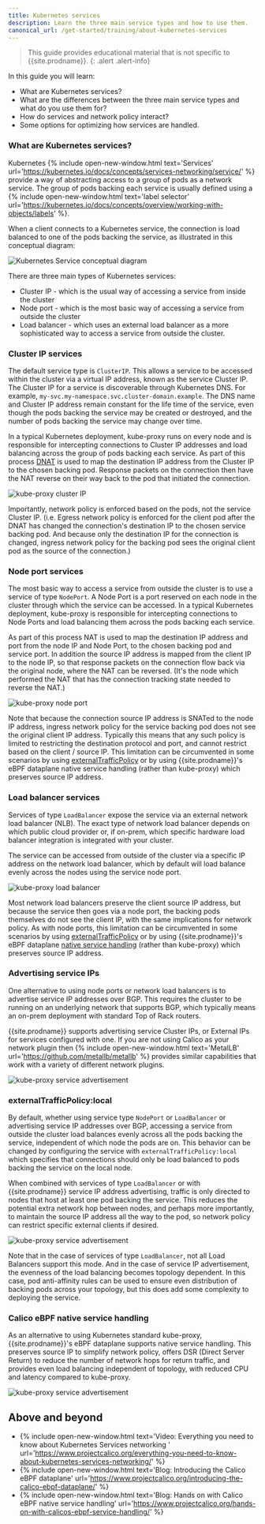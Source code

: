 ```yaml
---
title: Kubernetes services
description: Learn the three main service types and how to use them.
canonical_url: /get-started/training/about-kubernetes-services
---
```


> <span class="glyphicon glyphicon-info-sign"></span> This guide provides educational material that is not specific to {{site.prodname}}.
{: .alert .alert-info}

In this guide you will learn:
- What are Kubernetes services?
- What are the differences between the three main service types and what do you use them for?
- How do services and network policy interact?
- Some options for optimizing how services are handled.

### What are Kubernetes services?

Kubernetes {% include open-new-window.html text='Services'
url='https://kubernetes.io/docs/concepts/services-networking/service/' %} provide a way of abstracting access to a group
of pods as a network service. The group of pods backing each service is usually defined using a {% include
open-new-window.html text='label selector'
url='https://kubernetes.io/docs/concepts/overview/working-with-objects/labels' %}. 

When a client connects to a Kubernetes service, the connection is load balanced to one of the pods backing the service,
as illustrated in this conceptual diagram:

![Kubernetes Service conceptual diagram]({{site.baseurl}}/images/k8s-service-concept.svg)

There are three main types of Kubernetes services:
- Cluster IP - which is the usual way of accessing a service from inside the cluster
- Node port - which is the most basic way of accessing a service from outside the cluster
- Load balancer - which uses an external load balancer as a more sophisticated way to access a service from outside the
  cluster.

### Cluster IP services

The default service type is `ClusterIP`. This allows a service to be accessed within the cluster via a virtual IP
address, known as the service Cluster IP. The Cluster IP for a service is discoverable through Kubernetes DNS. For
example, `my-svc.my-namespace.svc.cluster-domain.example`. The DNS name and Cluster IP address remain constant for the
life time of the service, even though the pods backing the service may be created or destroyed, and the number of pods
backing the service may change over time.

In a typical Kubernetes deployment, kube-proxy runs on every node and is responsible for intercepting connections to
Cluster IP addresses and load balancing across the group of pods backing each service. As part of this process
[DNAT]({{site.baseurl}}/get-started/training/about-networking) is used to map the destination IP address from the Cluster IP to the
chosen backing pod. Response packets on the connection then have the NAT reverse on their way back to the pod that
initiated the connection.

![kube-proxy cluster IP]({{site.baseurl}}/images/kube-proxy-cluster-ip.svg)

Importantly, network policy is enforced based on the pods, not the service Cluster IP.  (i.e. Egress network policy is
enforced for the client pod after the DNAT has changed the connection's destination IP to the chosen service backing
pod. And because only the destination IP for the connection is changed, ingress network policy for the backing pod sees the
original client pod as the source of the connection.)

### Node port services

The most basic way to access a service from outside the cluster is to use a service of type `NodePort`. A Node Port is a
port reserved on each node in the cluster through which the service can be accessed. In a typical Kubernetes deployment,
kube-proxy is responsible for intercepting connections to Node Ports and load balancing them across the pods backing
each service.  

As part of this process NAT is used to map the destination IP address and
port from the node IP and Node Port, to the chosen backing pod and service port. In addition the source IP address is
mapped from the client IP to the node IP, so that response packets on the connection flow back via the original node,
where the NAT can be reversed. (It's the node which performed the NAT that has the connection tracking state needed to
reverse the NAT.)

![kube-proxy node port]({{site.baseurl}}/images/kube-proxy-node-port.svg)

Note that because the connection source IP address is SNATed to the node IP address, ingress network policy for the
service backing pod does not see the original client IP address. Typically this means that any such policy is limited to
restricting the destination protocol and port, and cannot restrict based on the client / source IP. This limitation can
be circumvented in some scenarios by using [externalTrafficPolicy](#externaltrafficpolicylocal) or by using
{{site.prodname}}'s eBPF dataplane native service handling (rather than kube-proxy) which preserves source IP address.

### Load balancer services

Services of type `LoadBalancer` expose the service via an external network load balancer (NLB). The exact type of
network load balancer depends on which public cloud provider or, if on-prem, which specific hardware load balancer integration is
integrated with your cluster.

The service can be accessed from outside of the cluster via a specific IP address on the network load balancer, which by
default will load balance evenly across the nodes using the service node port.

![kube-proxy load balancer]({{site.baseurl}}/images/kube-proxy-load-balancer.svg)

Most network load balancers preserve the client source IP address, but because the service then goes via a node port,
the backing pods themselves do not see the client IP, with the same implications for network policy.  As with node
ports, this limitation can be circumvented in some scenarios by using [externalTrafficPolicy](#externaltrafficpolicylocal)
or by using {{site.prodname}}'s eBPF dataplane [native service handling](#calico-ebpf-native-service-handling) (rather
than kube-proxy) which preserves source IP address.

### Advertising service IPs

One alternative to using node ports or network load balancers is to advertise service IP addresses over BGP. This
requires the cluster to be running on an underlying network that supports BGP, which typically means an on-prem
deployment with standard Top of Rack routers.

{{site.prodname}} supports advertising service Cluster IPs, or External IPs for services configured with one. If you are
not using Calico as your network plugin then {% include open-new-window.html text='MetalLB'
url='https://github.com/metallb/metallb' %} provides similar capabilities that work with a variety of different network
plugins.

![kube-proxy service advertisement]({{site.baseurl}}/images/kube-proxy-service-advertisement.svg)

### externalTrafficPolicy:local

By default, whether using service type `NodePort` or `LoadBalancer` or advertising service IP addresses over BGP,
accessing a service from outside the cluster load balances evenly across all the pods backing the service, independent
of which node the pods are on. This behavior can be changed by configuring the service with
`externalTrafficPolicy:local` which specifies that connections should only be load balanced to pods backing the service
on the local node.

When combined with services of type `LoadBalancer` or with {{site.prodname}} service IP address advertising, traffic is
only directed to nodes that host at least one pod backing the service. This reduces the potential extra network hop
between nodes, and perhaps more importantly, to maintain the source IP address all the way to the pod, so network policy
can restrict specific external clients if desired.

![kube-proxy service advertisement]({{site.baseurl}}/images/kube-proxy-service-local.svg)

Note that in the case of services of type `LoadBalancer`, not all Load Balancers support this mode. And in the case of
service IP advertisement, the evenness of the load balancing becomes topology dependent. In this case, pod anti-affinity
rules can be used to ensure even distribution of backing pods across your topology, but this does add some complexity to
deploying the service.

### Calico eBPF native service handling

As an alternative to using Kubernetes standard kube-proxy, {{site.prodname}}'s eBPF
dataplane supports native service handling. This preserves source IP to
simplify network policy, offers DSR (Direct Server Return) to reduce the number of network hops for return traffic, and
provides even load balancing independent of topology, with reduced CPU and latency compared to kube-proxy.

![kube-proxy service advertisement]({{site.baseurl}}/images/calico-native-service-handling.svg)

## Above and beyond

- {% include open-new-window.html text='Video: Everything you need to know about Kubernetes Services networking   '
  url='https://www.projectcalico.org/everything-you-need-to-know-about-kubernetes-services-networking/' %}
- {% include open-new-window.html text='Blog: Introducing the Calico eBPF dataplane'
  url='https://www.projectcalico.org/introducing-the-calico-ebpf-dataplane/' %}
- {% include open-new-window.html text='Blog: Hands on with Calico eBPF native service handling'
  url='https://www.projectcalico.org/hands-on-with-calicos-ebpf-service-handling/' %}
